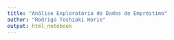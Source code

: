 ```yaml
---
title: "Análise Exploratória de Dados de Empréstimo"
author: "Rodrigo Toshiaki Horie"
output: html_notebook
---
```


